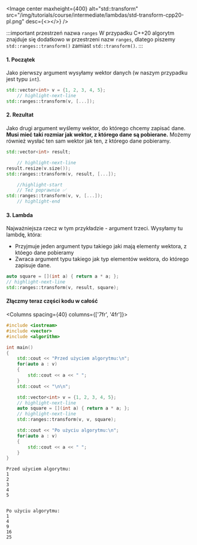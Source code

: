 
<Image center
		maxheight={400}
		alt="std::transform"
		src="/img/tutorials/course/intermediate/lambdas/std-transform-cpp20-pl.png"
		desc={<></>}
	/>
<br/>



:::important przestrzeń nazwa `ranges`
W przypadku C++20 algorytm znajduje się dodatkowo w przestrzeni nazw `ranges`, dlatego piszemy `std::ranges::transform()` zamiast `std::transform()`.
::: 

#### 1. Początek
Jako pierwszy argument wysyłamy wektor danych (w naszym przypadku jest typu `int`).
```cpp
std::vector<int> v = {1, 2, 3, 4, 5};
	// highlight-next-line
std::ranges::transform(v, [...]);
```
#### 2. Rezultat
Jako drugi argument wyślemy wektor, do którego chcemy zapisać dane. __Musi mieć taki rozmiar jak wektor, z którego dane są pobierane.__ Możemy również wysłać ten sam wektor jak ten, z którego dane pobieramy.
```cpp
std::vector<int> result;

	// highlight-next-line
result.resize(v.size());
std::ranges::transform(v, result, [...]);

	//highlight-start
	// Też poprawnie ✅
std::ranges::transform(v, v, [...]);
	// highlight-end
```

#### 3. Lambda
Najważniejsza rzecz w tym przykładzie - argument trzeci. Wysyłamy tu lambdę, która:
- Przyjmuje jeden argument typu takiego jaki mają elementy wektora, z któego dane pobieramy
- Zwraca argument typu takiego jak typ elementów wektora, do którego zapisuje dane.

```cpp
auto square = [](int a) { return a * a; };
// highlight-next-line
std::ranges::transform(v, result, square);
```

#### Złączmy teraz części kodu w całość

<Columns spacing={40} columns={['7fr', '4fr']}>
<div>

```cpp title="std::transform"
#include <iostream>
#include <vector>
#include <algorithm>

int main()
{
	std::cout << "Przed użyciem algorytmu:\n";
	for(auto a : v)
	{
		std::cout << a << " ";
	}
	std::cout << "\n\n";

	std::vector<int> v = {1, 2, 3, 4, 5};
	// highlight-next-line
	auto square = [](int a) { return a * a; };
	// highlight-next-line
    std::ranges::transform(v, v, square);

	std::cout << "Po użyciu algorytmu:\n";
	for(auto a : v)
	{
		std::cout << a << " ";
	}
}
```

</div>

<div>

```plaintext title="Wynik (konsola)"
Przed użyciem algorytmu:
1
2
3
4
5


Po użyciu algorytmu:
1
4
9
16
25
```

</div>
</Columns>